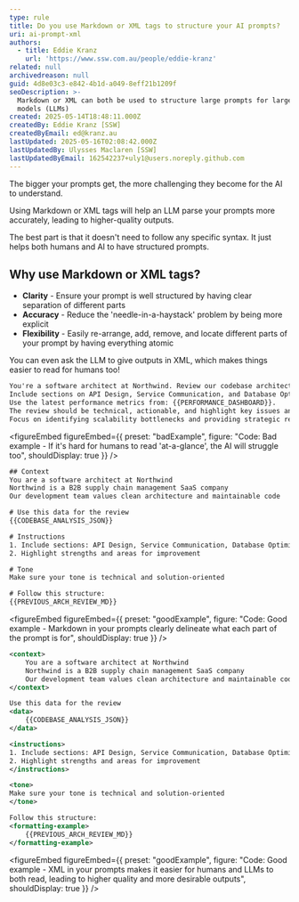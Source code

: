 ```yaml
---
type: rule
title: Do you use Markdown or XML tags to structure your AI prompts?
uri: ai-prompt-xml
authors:
  - title: Eddie Kranz
    url: 'https://www.ssw.com.au/people/eddie-kranz'
related: null
archivedreason: null
guid: 4d8e03c3-e842-4b1d-a049-8eff21b1209f
seoDescription: >-
  Markdown or XML can both be used to structure large prompts for large language
  models (LLMs)
created: 2025-05-14T18:48:11.000Z
createdBy: Eddie Kranz [SSW]
createdByEmail: ed@kranz.au
lastUpdated: 2025-05-16T02:08:42.000Z
lastUpdatedBy: Ulysses Maclaren [SSW]
lastUpdatedByEmail: 162542237+uly1@users.noreply.github.com
---
```


The bigger your prompts get, the more challenging they become for the AI to understand.

Using  Markdown or XML tags will help an LLM parse your prompts more accurately, leading to higher-quality outputs.

The best part is that it doesn't need to follow any specific syntax. It just helps both humans and AI to have structured prompts.

## Why use Markdown or XML tags?

* **Clarity** - Ensure your prompt is well structured by having clear separation of different parts
* **Accuracy** - Reduce the 'needle-in-a-haystack' problem by being more explicit
* **Flexibility** - Easily re-arrange, add, remove, and locate different parts of your prompt by having everything atomic

You can even ask the LLM to give outputs in XML, which makes things easier to read for humans too!

```html
You're a software architect at Northwind. Review our codebase architecture and suggest improvements to our microservices.
Include sections on API Design, Service Communication, and Database Optimization, referencing our current architecture document: {{ARCHITECTURE_DOC}}.
Use the latest performance metrics from: {{PERFORMANCE_DASHBOARD}}.
The review should be technical, actionable, and highlight key issues and opportunities.
Focus on identifying scalability bottlenecks and providing strategic recommendations for the next sprint.
```

<figureEmbed
  figureEmbed={{
    preset: "badExample",
    figure:
      "Code: Bad example - If it's hard for humans to read 'at-a-glance', the AI will struggle too",
    shouldDisplay: true
  }}
/>

```xml
## Context
You are a software architect at Northwind
Northwind is a B2B supply chain management SaaS company
Our development team values clean architecture and maintainable code

# Use this data for the review
{{CODEBASE_ANALYSIS_JSON}}

# Instructions
1. Include sections: API Design, Service Communication, Database Optimization
2. Highlight strengths and areas for improvement

# Tone
Make sure your tone is technical and solution-oriented

# Follow this structure:
{{PREVIOUS_ARCH_REVIEW_MD}}
```

<figureEmbed
  figureEmbed={{
    preset: "goodExample",
    figure:
      "Code: Good example - Markdown in your prompts clearly delineate what each part of the prompt is for",
    shouldDisplay: true
  }}
/>

```xml
<context>
    You are a software architect at Northwind
    Northwind is a B2B supply chain management SaaS company
    Our development team values clean architecture and maintainable code
</context>

Use this data for the review
<data>
    {{CODEBASE_ANALYSIS_JSON}}
</data>

<instructions>
1. Include sections: API Design, Service Communication, Database Optimization
2. Highlight strengths and areas for improvement
</instructions>

<tone>
Make sure your tone is technical and solution-oriented
</tone>

Follow this structure:
<formatting-example>
    {{PREVIOUS_ARCH_REVIEW_MD}}
</formatting-example>
```

<figureEmbed
  figureEmbed={{
    preset: "goodExample",
    figure:
      "Code: Good example - XML in your prompts makes it easier for humans and LLMs to both read, leading to higher quality and more desirable outputs",
    shouldDisplay: true
  }}
/>
